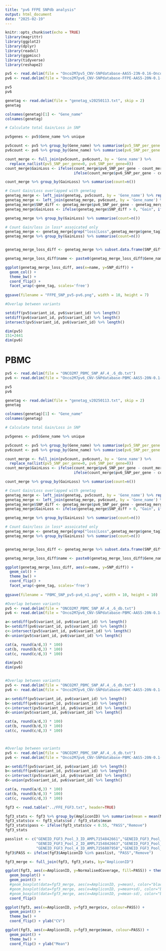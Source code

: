 ---
title: "pv6 FFPE SNPdb analysis"
output: html_document
date: "2025-02-19"
---

```{r setup, include=FALSE}
knitr::opts_chunk$set(echo = TRUE)
library(magrittr)
library(ggplot2)
library(dplyr)
library(readxl)
library(ggpmisc)
library(tidyverse)
library(reshape2)
```

```{r}
pv5 <- read.delim(file = "Onco2M7pv5_CNV-SNPdatabase-AAS5-23N-0.16-Onco2M7pv5ANX_v20241028_ampliconid_modified_removeNA_resueSNP_Tom.txt")
pv6 <- read.delim(file = "Onco2M7pv6_CNV-SNPdatabase-FFPE-AAS5-20N-0.1-Onco2M7pv6_v20250219_norep.txt")

pv5
pv6

genetag <- read.delim(file = "genetag_v20250113.txt", skip = 2)
genetag

colnames(genetag)[1] <- "Gene_name"
colnames(genetag)
```

```{r}
# Calculate total Gain/Loss in SNP

pv5genes <- pv5$Gene_name %>% unique

pv5count <- pv5 %>% group_by(Gene_name) %>% summarise(pv5_SNP_per_gene = n())
pv6count <- pv6 %>% group_by(Gene_name) %>% summarise(pv6_SNP_per_gene = n())

count_merge <- full_join(pv5count, pv6count, by = 'Gene_name') %>% 
  replace_na(list(pv5_SNP_per_gene=0, pv6_SNP_per_gene=0))
count_merge$GainLoss <- ifelse(count_merge$pv6_SNP_per_gene - count_merge$pv5_SNP_per_gene > 0, "Gain",
                               ifelse(count_merge$pv6_SNP_per_gene - count_merge$pv5_SNP_per_gene < 0, "Loss", "None"))

count_merge %>% group_by(GainLoss) %>% summarise(count=n())

```

```{r}
# Count Gain/Loss overlapped with genetag
genetag_merge <- left_join(genetag, pv5count, by = 'Gene_name') %>% replace_na(list(pv5_SNP_per_gene = 0))
genetag_merge <- left_join(genetag_merge, pv6count, by = 'Gene_name') %>% replace_na(list(pv6_SNP_per_gene = 0))
genetag_merge$SNP_diff <- genetag_merge$pv6_SNP_per_gene - genetag_merge$pv5_SNP_per_gene
genetag_merge$GainLoss <- ifelse(genetag_merge$SNP_diff > 0, "Gain", ifelse(genetag_merge$SNP_diff < 0, "Loss", "None"))

genetag_merge %>% group_by(GainLoss) %>% summarise(count=n())

# Count Gain/loss in loss* assoicated only
genetag_merge <- genetag_merge[grep("loss|Loss",genetag_merge$gene_tag),]
genetag_merge %>% group_by(GainLoss) %>% summarise(count=n())


genetag_merge_loss_diff <- genetag_merge %>% subset.data.frame(SNP_diff < 0)

genetag_merge_loss_diff$name <- paste0(genetag_merge_loss_diff$Gene_name," (",genetag_merge_loss_diff$pv5_SNP_per_gene,"|",genetag_merge_loss_diff$pv6_SNP_per_gene,")")

ggplot(genetag_merge_loss_diff, aes(x=name, y=SNP_diff)) + 
  geom_col() +
  theme_bw() +
  coord_flip() +
  facet_wrap(~gene_tag, scales='free')
  
ggsave(filename = "FFPE_SNP_pv5-pv6.png", width = 10, height = 7)
```


```{r}
#Overlap between variants

setdiff(pv5$variant_id, pv6$variant_id) %>% length()
setdiff(pv6$variant_id, pv5$variant_id) %>% length()
intersect(pv5$variant_id, pv6$variant_id) %>% length()

dim(pv5)
151+2441
dim(pv6)

```


# PBMC
```{r}
pv5 <- read.delim(file = "ONCO2M7_PBMC_SNP_AF.4_.6_db.txt")
pv6 <- read.delim(file = "Onco2M7pv6_CNV-SNPdatabase-PBMC-AAS5-20N-0.1-Onco2M7pv6_v20250220_norep.txt")

pv5
pv6

genetag <- read.delim(file = "genetag_v20250113.txt", skip = 2)
genetag

colnames(genetag)[1] <- "Gene_name"
colnames(genetag)
```

```{r}
# Calculate total Gain/Loss in SNP

pv5genes <- pv5$Gene_name %>% unique

pv5count <- pv5 %>% group_by(Gene_name) %>% summarise(pv5_SNP_per_gene = n())
pv6count <- pv6 %>% group_by(Gene_name) %>% summarise(pv6_SNP_per_gene = n())

count_merge <- full_join(pv5count, pv6count, by = 'Gene_name') %>% 
  replace_na(list(pv5_SNP_per_gene=0, pv6_SNP_per_gene=0))
count_merge$GainLoss <- ifelse(count_merge$pv6_SNP_per_gene - count_merge$pv5_SNP_per_gene > 0, "Gain",
                               ifelse(count_merge$pv6_SNP_per_gene - count_merge$pv5_SNP_per_gene < 0, "Loss", "None"))

count_merge %>% group_by(GainLoss) %>% summarise(count=n())
```

```{r}
# Count Gain/Loss overlapped with genetag
genetag_merge <- left_join(genetag, pv5count, by = 'Gene_name') %>% replace_na(list(pv5_SNP_per_gene = 0))
genetag_merge <- left_join(genetag_merge, pv6count, by = 'Gene_name') %>% replace_na(list(pv6_SNP_per_gene = 0))
genetag_merge$SNP_diff <- genetag_merge$pv6_SNP_per_gene - genetag_merge$pv5_SNP_per_gene
genetag_merge$GainLoss <- ifelse(genetag_merge$SNP_diff > 0, "Gain", ifelse(genetag_merge$SNP_diff < 0, "Loss", "None"))

genetag_merge %>% group_by(GainLoss) %>% summarise(count=n())

# Count Gain/loss in loss* assoicated only
genetag_merge <- genetag_merge[grep("loss|Loss",genetag_merge$gene_tag),]
genetag_merge %>% group_by(GainLoss) %>% summarise(count=n())


genetag_merge_loss_diff <- genetag_merge %>% subset.data.frame(SNP_diff < 0)

genetag_merge_loss_diff$name <- paste0(genetag_merge_loss_diff$Gene_name," (",genetag_merge_loss_diff$pv5_SNP_per_gene,"|",genetag_merge_loss_diff$pv6_SNP_per_gene,")")

ggplot(genetag_merge_loss_diff, aes(x=name, y=SNP_diff)) + 
  geom_col() +
  theme_bw() +
  coord_flip() +
  facet_wrap(~gene_tag, scales='free')
  
ggsave(filename = "PBMC_SNP_pv5-pv6_n1.png", width = 10, height = 10)
```


```{r}
#Overlap between variants
pv5 <- read.delim(file = "ONCO2M7_PBMC_SNP_AF.4_.6_db.txt")
pv6 <- read.delim(file = "Onco2M7pv6_CNV-SNPdatabase-PBMC-AAS5-20N-0.1-Onco2M7pv6ANX_v20250218_norep.txt")

a<-setdiff(pv5$variant_id, pv6$variant_id) %>% length()
b<-setdiff(pv6$variant_id, pv5$variant_id) %>% length()
c<-intersect(pv5$variant_id, pv6$variant_id) %>% length()
d<-union(pv5$variant_id, pv6$variant_id) %>% length()

cat(a, round(a/d,3) * 100)
cat(b, round(b/d,3) * 100)
cat(c, round(c/d,3) * 100)

dim(pv5)
dim(pv6)


#Overlap between variants
pv5 <- read.delim(file = "ONCO2M7_PBMC_SNP_AF.4_.6_db.txt")
pv6 <- read.delim(file = "Onco2M7pv6_CNV-SNPdatabase-PBMC-AAS5-20N-0.1-Onco2M7pv6_v20250219_norep.txt")

a<-setdiff(pv5$variant_id, pv6$variant_id) %>% length()
b<-setdiff(pv6$variant_id, pv5$variant_id) %>% length()
c<-intersect(pv5$variant_id, pv6$variant_id) %>% length()
d<-union(pv5$variant_id, pv6$variant_id) %>% length()

cat(a, round(a/d,3) * 100)
cat(b, round(b/d,3) * 100)
cat(c, round(c/d,3) * 100)



#Overlap between variants
pv5 <- read.delim(file = "ONCO2M7_PBMC_SNP_AF.4_.6_db.txt")
pv6 <- read.delim(file = "Onco2M7pv6_CNV-SNPdatabase-PBMC-AAS5-20N-0.1-Onco2M7pv6_v20250220_norep.txt")

a<-setdiff(pv5$variant_id, pv6$variant_id) %>% length()
b<-setdiff(pv6$variant_id, pv5$variant_id) %>% length()
c<-intersect(pv5$variant_id, pv6$variant_id) %>% length()
d<-union(pv5$variant_id, pv6$variant_id) %>% length()

cat(a, round(a/d,3) * 100)
cat(b, round(b/d,3) * 100)
cat(c, round(c/d,3) * 100)

```

```{r}
fgf3 <- read.table("../FFE_FGF3.txt", header=TRUE)

fgf3_stats <- fgf3 %>% group_by(AmpliconID) %>% summarise(mean = mean(NormalisedCoverage), sd = sd(NormalisedCoverage))
fgf3_stats$cv <- fgf3_stats$sd / fgf3_stats$mean
fgf3_stats$pass <- ifelse(fgf3_stats$cv < 0.55, "PASS","Remove")
fgf3_stats

passlist <- c("GENEID_FGF3_Pool_3_ID_AMPL7154842661","GENEID_FGF3_Pool_4_ID_AMPL7153510329",
              "GENEID_FGF3_Pool_2_ID_AMPL7154842663","GENEID_FGF3_Pool_3_ID_AMPL7154103344",
              "GENEID_FGF3_Pool_4_ID_AMPL7156807958","GENEID_FGF3_Pool_1_ID_AMPL7154842657")
fgf3$PASS <- ifelse(fgf3$AmpliconID %in% passlist, "PASS","Remove")

fgf3_merge <- full_join(fgf3, fgf3_stats, by="AmpliconID")

ggplot(fgf3, aes(x=AmpliconID, y=NormalisedCoverage, fill=PASS)) + theme_bw() +
  geom_boxplot() +
  geom_point() +
  #geom_boxplot(data=fgf3_merge, aes(x=AmpliconID, y=mean), color="black") +
  #geom_boxplot(data=fgf3_merge, aes(x=AmpliconID, y=mean+sd), color="blue") +
  #geom_boxplot(data=fgf3_merge, aes(x=AmpliconID, y=mean-sd), color="blue") +
  coord_flip()

ggplot(fgf3, aes(x=AmpliconID, y=fgf3_merge$cv, colour=PASS)) + 
  geom_point() + 
  theme_bw() + 
  coord_flip() + ylab("CV")

ggplot(fgf3, aes(x=AmpliconID, y=fgf3_merge$mean, colour=PASS)) + 
  geom_point() + 
  theme_bw() + 
  coord_flip() + ylab("Mean")

```

